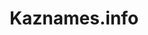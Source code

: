 ﻿---
title: "Kaznames.info"
description: "My website on the most popular girl's names in Kazakhstan from 1938 to 2025"
image: "images/alper-art-umtodJuUPGs-unsplash.jpg"
gradientFrom: "rgba(0, 0, 0, 0.5)"
gradientTo: "rgba(0, 0, 0, 0.1)"
link: "/kaznames"
cta: "Discover More"
order: 3
---
